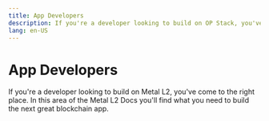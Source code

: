 ```yaml
---
title: App Developers
description: If you're a developer looking to build on OP Stack, you've come to the right place. In this area of the Metal L2 Docs you'll find everything you ...
lang: en-US
---
```



# App Developers

If you're a developer looking to build on Metal L2, you've come to the right place. In this area of the Metal L2 Docs you'll find what you need to build the next great blockchain app.

<Cards>
  <Card title="App developer overview" href="/builders/app-developers/overview" />

  <Card title="Bridging" href="/builders/app-developers/bridging" />

  <Card title="Superchain app quick start" href="/builders/app-developers/quick-start" />

  <Card title="Tools" href="/builders/app-developers/tools" />

  <Card title="Transactions" href="/builders/app-developers/transactions" />

  <Card title="Tutorials" href="/builders/app-developers/tutorials" />
</Cards>
